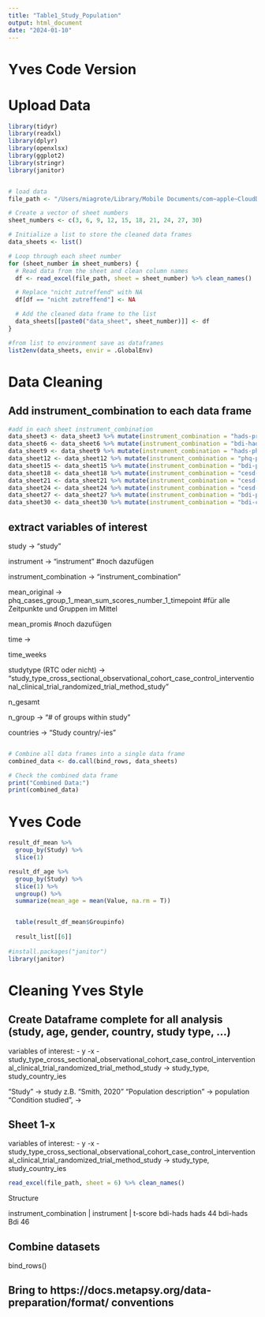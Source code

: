 ```yaml
---
title: "Table1_Study_Population"
output: html_document
date: "2024-01-10"
---
```

# Yves Code Version

# Upload Data 
                          
```r
library(tidyr)
library(readxl)
library(dplyr)
library(openxlsx)
library(ggplot2)
library(stringr)
library(janitor)


# load data
file_path <- "/Users/miagrote/Library/Mobile Documents/com~apple~CloudDocs/Documents/2023/CPCOR/Metaanalyse/Datenextraktion - komplett.xlsx"

# Create a vector of sheet numbers
sheet_numbers <- c(3, 6, 9, 12, 15, 18, 21, 24, 27, 30)

# Initialize a list to store the cleaned data frames
data_sheets <- list()

# Loop through each sheet number
for (sheet_number in sheet_numbers) {
  # Read data from the sheet and clean column names
  df <- read_excel(file_path, sheet = sheet_number) %>% clean_names()

  # Replace "nicht zutreffend" with NA
  df[df == "nicht zutreffend"] <- NA

  # Add the cleaned data frame to the list
  data_sheets[[paste0("data_sheet", sheet_number)]] <- df
}

#from list to environment save as dataframes
list2env(data_sheets, envir = .GlobalEnv)


```


# Data Cleaning
## Add instrument_combination to each data frame

```r
#add in each sheet instrument_combination
data_sheet3 <- data_sheet3 %>% mutate(instrument_combination = "hads-promis")
data_sheet6 <- data_sheet6 %>% mutate(instrument_combination = "bdi-hads")
data_sheet9 <- data_sheet9 %>% mutate(instrument_combination = "hads-phq")
data_sheet12 <- data_sheet12 %>% mutate(instrument_combination = "phq-promis")
data_sheet15 <- data_sheet15 %>% mutate(instrument_combination = "bdi-promis")
data_sheet18 <- data_sheet18 %>% mutate(instrument_combination = "cesd-promis")
data_sheet21 <- data_sheet21 %>% mutate(instrument_combination = "cesd-phq")
data_sheet24 <- data_sheet24 %>% mutate(instrument_combination = "cesd-hads")
data_sheet27 <- data_sheet27 %>% mutate(instrument_combination = "bdi-phq")
data_sheet30 <- data_sheet30 %>% mutate(instrument_combination = "bdi-cesd")


```


## extract variables of interest
study -> "study" 

instrument -> "instrument" #noch dazufügen

instrument_combination -> "instrument_combination"

mean_original -> phq_cases_group_1_mean_sum_scores_number_1_timepoint #für alle Zeitpunkte und Gruppen im Mittel

mean_promis #noch dazufügen

time -> 

time_weeks

studytype (RTC oder nicht) -> "study_type_cross_sectional_observational_cohort_case_control_interventional_clinical_trial_randomized_trial_method_study"

n_gesamt

n_group -> "# of groups within study"

countries -> "Study country/-ies"

 
```r

```

```r
# Combine all data frames into a single data frame
combined_data <- do.call(bind_rows, data_sheets)

# Check the combined data frame
print("Combined Data:")
print(combined_data)
```



# Yves Code
```r
result_df_mean %>% 
  group_by(Study) %>% 
  slice(1)

result_df_age %>% 
  group_by(Study) %>% 
  slice(1) %>% 
  ungroup() %>% 
  summarize(mean_age = mean(Value, na.rm = T))


  table(result_df_mean$Groupinfo)
  
  result_list[[6]]
  
#install.packages("janitor")
library(janitor)
```
# Cleaning Yves Style

## Create Dataframe complete for all analysis (study, age, gender, country, study type, ...) 

variables of interest:
- y
-x
-study_type_cross_sectional_observational_cohort_case_control_interventional_clinical_trial_randomized_trial_method_study -> study_type, study_country_ies

"Study" -> study z.B. "Smith, 2020"
"Population description" -> population
"Condition studied", -> 



## Sheet 1-x

variables of interest:
- y
-x
-study_type_cross_sectional_observational_cohort_case_control_interventional_clinical_trial_randomized_trial_method_study -> study_type, study_country_ies

```r
read_excel(file_path, sheet = 6) %>% clean_names()

```

Structure

instrument_combination | instrument | t-score
bdi-hads                 hads         44
bdi-hads                 Bdi          46

## Combine datasets

bind_rows()

## Bring to https://docs.metapsy.org/data-preparation/format/ conventions


